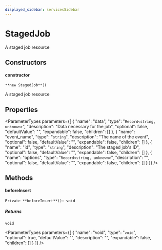 ```yaml
---
displayed_sidebar: servicesSidebar
---
```



# StagedJob

A staged job resource

## Constructors

#### constructor

`**new StagedJob**()`

A staged job resource

## Properties

<ParameterTypes parameters={[
  {
    "name": "data",
    "type": "`Record<string, unknown>`",
    "description": "Data necessary for the job",
    "optional": false,
    "defaultValue": "",
    "expandable": false,
    "children": []
  },
  {
    "name": "event_name",
    "type": "`string`",
    "description": "The name of the event",
    "optional": false,
    "defaultValue": "",
    "expandable": false,
    "children": []
  },
  {
    "name": "id",
    "type": "`string`",
    "description": "The staged job's ID",
    "optional": false,
    "defaultValue": "",
    "expandable": false,
    "children": []
  },
  {
    "name": "options",
    "type": "`Record<string, unknown>`",
    "description": "",
    "optional": false,
    "defaultValue": "",
    "expandable": false,
    "children": []
  }
]} />

## Methods

#### beforeInsert

`Private **beforeInsert**(): void`

##### Returns

`void`

<ParameterTypes parameters={[
  {
    "name": "void",
    "type": "`void`",
    "optional": true,
    "defaultValue": "",
    "description": "",
    "expandable": false,
    "children": []
  }
]} />
